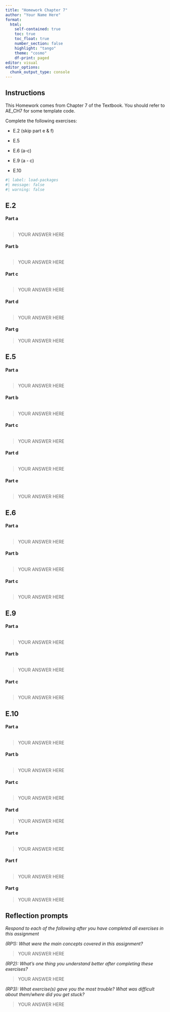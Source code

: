 ```yaml
---
title: "Homework Chapter 7"
author: "Your Name Here"
format: 
  html:
    self-contained: true
    toc: true
    toc_float: true
    number_section: false
    highlight: "tango"
    theme: "cosmo"
    df-print: paged
editor: visual
editor_options: 
  chunk_output_type: console
---
```


## Instructions

This Homework comes from Chapter 7 of the Textbook. You should refer to AE_CH7 for some template code.

Complete the following exercises:

-   E.2 (skip part e & f)

-   E.5

-   E.6 (a-c)

-   E.9 (a - c)

-   E.10

```r
#| label: load-packages
#| message: false
#| warning: false

```

## E.2

#### Part a

```r

```

> YOUR ANSWER HERE

#### Part b

```r

```

> YOUR ANSWER HERE

#### Part c

```r

```

> YOUR ANSWER HERE

#### Part d

```r

```

> YOUR ANSWER HERE

#### Part g

> YOUR ANSWER HERE

## E.5

#### Part a

```r

```

> YOUR ANSWER HERE

#### Part b

```r

```

> YOUR ANSWER HERE

#### Part c

```r

```

> YOUR ANSWER HERE

#### Part d

```r

```

> YOUR ANSWER HERE

#### Part e

```r

```

> YOUR ANSWER HERE

## E.6

#### Part a

```r

```

> YOUR ANSWER HERE

#### Part b

```r

```

> YOUR ANSWER HERE

#### Part c

```r

```

> YOUR ANSWER HERE

## E.9

#### Part a

```r

```

> YOUR ANSWER HERE

#### Part b

```r

```

> YOUR ANSWER HERE

#### Part c

```r

```

> YOUR ANSWER HERE

## E.10

#### Part a

```r

```

> YOUR ANSWER HERE

#### Part b

```r

```

> YOUR ANSWER HERE

#### Part c

```r

```

> YOUR ANSWER HERE

#### Part d

> YOUR ANSWER HERE

#### Part e

```r

```

> YOUR ANSWER HERE

#### Part f

```r

```

> YOUR ANSWER HERE

#### Part g

> YOUR ANSWER HERE

## Reflection prompts

*Respond to each of the following after you have completed all exercises in this assignment*

*(RP1): What were the main concepts covered in this assignment?*

> YOUR ANSWER HERE

*(RP2): What's one thing you understand better after completing these exercises?*

> YOUR ANSWER HERE

*(RP3): What exercise(s) gave you the most trouble? What was difficult about them/where did you get stuck?*

> YOUR ANSWER HERE
